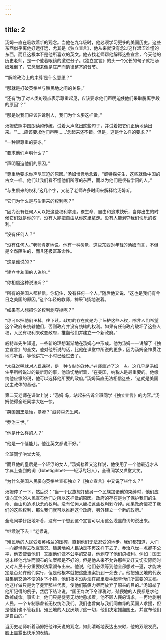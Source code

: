 ```yaml
---
---
---
```

title: 2
---



汤姆一直在吸收着新的观念。当他在九年级时，他必须学习更多的美国历史。这些东西似乎离他好远好远，尤其是《独立宣言》，他从来就没有念过这样艰涩难懂的东西，而且这根本不是他所喜欢的英文。他去找老师帮他解释这些宣言，今天他的历史老师，是一个戴着眼镜的激进分子。《独立宣言》的头一个冗长的句子就把汤姆难倒了，它念起来像是庄严而韵律整齐的音节。

“‘解除政治上的束缚’是什么意思？”

“那就是打破英格兰与殖民地之间的关系。”

“还有‘为了对人类的观点表示尊重起见，应该要求他们声明迫使他们采取脱离手段的原因’？”

“那是说我们应该告诉别人，我们为什么要这样做。”

汤姆依照中国朗读的传统，试着大声念出这些句子，并试着把它们正确地读出来。“‘……应该要求他们声明……’念起来还不错。但是，这是什么样的要求？”

“一种很尊重的要求。”

“要求他们声明什么？”

“声明逼迫他们的原因。”

“尊重地要求你声明压迫的原因。”汤姆慢慢地念着，“威特森先生，这些就像中国的古文一样。他们让我们看不懂他们所写的东西，而以为他们是很有学问的人。”

“与生俱来的权利”这几个字，又花了老师许多时间来解释给汤姆听。

“它们为什么是与生俱来的权利呢？”

“因为没有任何人可以把这些权利拿走。像生命、自由和追求快乐，当你出生的时候它们就是你的了。没有人能把自由从你这里拿走。没有人能剥夺我们快乐的权利。”

“没有任何人？”

“没有任何人。”老师肯定地说。他有一种感觉，这些东西对年轻的汤姆而言，不但是全然陌生的，而且还极富革命性。

“这是谁说的？”

“建立共和国的人说的。”

“你相信这种说法吗？”

“所有的美国人都相信。你记住，没有任何一个人。”随后他又说，“这也是我们有今日之美国的原因。”这个年轻的教师，神采飞扬地说着。

“如果有人想把你的权利剥夺掉呢？”

“你可以把他们甩掉。往下读。政府的存在就是为了保护这些人权，除非人们希望这个政府来统辖他们，否则政府并没有统辖的权利。如果有任何政府破坏了这些人权，人民有权利来改变政府，推翻他们并建立一个新政府。”

威特森先生知道，一些新的理想渐渐地在汤姆心中形成。他为汤姆一一讲解了《独立宣言》的全文，他对他所说的话，比他在课堂中所说的更多，因为汤姆全神贯注地聆听着。等他讲完一小时已经过去了。

“未经说明就对人民课税，是一种专制的政体。”老师重述了这一点。这几乎是汤姆生平所听说过的最新奇的事，他热切地听着，“在美国，纳税人是最重要的。他缴纳他应缴的税，他可以选择他所要的政府。”汤姆简直无法相信这些，“这就是美国民主政体的基础。”

第二天老师在课堂上说：“汤姆·冯，站起来告诉全班同学《独立宣言》的内容。”汤姆使得全班同学大吃一惊。

“英国国王是谁，汤姆？”威特森先生问。

“乔治三世。”

“他是什么样的人？”

“他是一个低能儿。他连英文都说不好。”

全班同学哄堂大笑。

“而且他的皇后是一个轻浮的女人。”汤姆接着又这样说，他使用了一个他最近才从字典上查到的词（libbetigihbet——轻浮的妇人），全班同学又哄堂大笑。

“为什么美国人民要向英格兰宣布独立？《独立宣言》中又说了些什么？”

汤姆停了一下，然后说：“当一个民族想打破另一个民族加诸他的束缚时，他们应该向其他的人民宣布他们之所以这样做的原因。政府的存在是为了保护我们的生命、自由和追求快乐的权利。没有任何人能把这些权利剥夺掉。如果政府侵犯了我们的这些权利，那么我们就可以推翻这个政府，另外建立一个新的政府。”

全班同学仔细地听着，没有一个想到这个宣言可以用这么浅显的词句说出来。

“继续说下去！”老师说。

“殖民地的人民受着英格兰的压榨，直到他们无法忍受的地步。我们都知道，人们一向都懒得去改变现况。殖民地的人民决定不再这样下去了。乔治八世一点都不公平，他支使着他们，又跟他们做不公平的交易，他剥夺了他们的权利。例如：国王说未经他允许而颁布的法案都是不好的，但是他从来不允许那些又好又切实际同时又对人民十分重要的法案颁布出来。他说，他们必须等到他全部想过一遍，才能决定是否允许他们实行，但是他根本就把这些法案扔到一旁去了。他把殖民地的代表召集到交通不便的乡下小镇，他们根本没办法在那里着手起草他们所需要的文稿。他这样做只是为了捉弄那些代表，使他们筋疲力尽而放弃了原来的目的。”汤姆举了他所记得的例子，然后下结论说，“国王每次下令课税时，殖民地的人民都恳求他改掉成命。事实上，他们只是徒劳无功地恳求着，他不顾人民的请求，一再地剥削人民。一个专制暴虐者无权统治我们。我们也曾向与我们同血缘的英国人求援，但是他们也不管我们。殖民地的人民厌烦了这一切，他们决定推翻国王，并宣布他们是自由的。”

当历史老师听着汤姆把他昨天说的观念，如此清晰地表达出来时，他的双眼发亮，脸上显露出快乐的表情。
